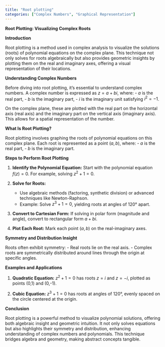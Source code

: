 ```yaml
---
title: "Root plotting"
categories: ["Complex Numbers", "Graphical Representation"]
---
```




**Root Plotting: Visualizing Complex Roots**

**Introduction**

Root plotting is a method used in complex analysis to visualize the solutions (roots) of polynomial equations on the complex plane. This technique not only solves for roots algebraically but also provides geometric insights by plotting them on the real and imaginary axes, offering a visual representation of their locations.

**Understanding Complex Numbers**

Before diving into root plotting, it's essential to understand complex numbers. A complex number is expressed as $z = a + bi$, where:
- $a$ is the real part,
- $b$ is the imaginary part,
- $i$ is the imaginary unit satisfying $i^2 = -1$.

On the complex plane, these are plotted with the real part on the horizontal axis (real axis) and the imaginary part on the vertical axis (imaginary axis). This allows for a spatial representation of the number.

**What Is Root Plotting?**

Root plotting involves graphing the roots of polynomial equations on this complex plane. Each root is represented as a point $(a, b)$, where:
- $a$ is the real part,
- $b$ is the imaginary part.

**Steps to Perform Root Plotting**

1. **Identify the Polynomial Equation:**
   Start with the polynomial equation $f(z) = 0$. For example, solving $z^2 + 1 = 0$.

2. **Solve for Roots:**
   - Use algebraic methods (factoring, synthetic division) or advanced techniques like Newton-Raphson.
   - Example: Solve $z^3 + 1 = 0$, yielding roots at angles of 120° apart.

3. **Convert to Cartesian Form:**
   If solving in polar form (magnitude and angle), convert to rectangular form $a + bi$.

4. **Plot Each Root:**
   Mark each point $(a, b)$ on the real-imaginary axes.

**Symmetry and Distribution Insight**

Roots often exhibit symmetry:
- Real roots lie on the real axis.
- Complex roots are symmetrically distributed around lines through the origin at specific angles.

**Examples and Applications**

1. **Quadratic Equation:**
   $z^2 + 1 = 0$ has roots $z = i$ and $z = -i$, plotted as points (0,1) and (0,-1).

2. **Cubic Equation:**
   $z^3 + 1 = 0$ has roots at angles of 120°, evenly spaced on the circle centered at the origin.

**Conclusion**

Root plotting is a powerful method to visualize polynomial solutions, offering both algebraic insight and geometric intuition. It not only solves equations but also highlights their symmetry and distribution, enhancing understanding of complex numbers and polynomials. This technique bridges algebra and geometry, making abstract concepts tangible.
